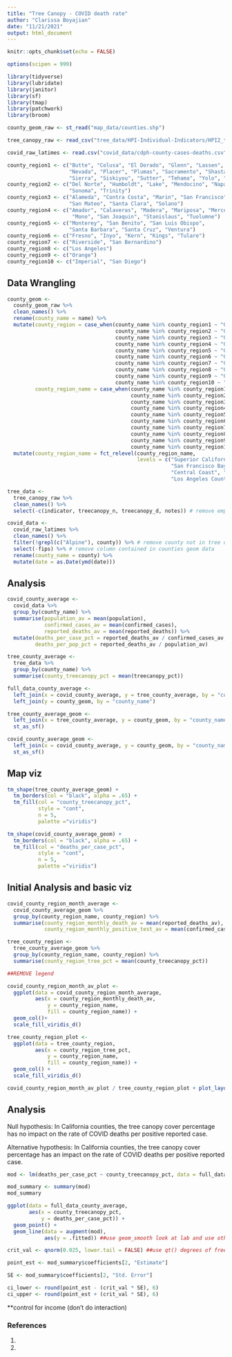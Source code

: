 ```yaml
---
title: "Tree Canopy - COVID death rate"
author: "Clarissa Boyajian"
date: "11/21/2021"
output: html_document
---
```


```r
knitr::opts_chunk$set(echo = FALSE)

options(scipen = 999)

library(tidyverse)
library(lubridate)
library(janitor)
library(sf)
library(tmap)
library(patchwork)
library(broom)
```

```r
county_geom_raw <- st_read("map_data/counties.shp") 

tree_canopy_raw <- read_csv("tree_data/HPI-Individual-Indicators/HPI2_treecanopy.csv")

covid_raw_latimes <- read.csv("covid_data/cdph-county-cases-deaths.csv") # 2020-02-01 to 2021-11-22
```

```r
county_region1 <- c("Butte", "Colusa", "El Dorado", "Glenn", "Lassen", "Modoc", 
                    "Nevada", "Placer", "Plumas", "Sacramento", "Shasta", 
                    "Sierra", "Siskiyou", "Sutter", "Tehama", "Yolo", "Yuba")
county_region2 <- c("Del Norte", "Humboldt", "Lake", "Mendocino", "Napa", 
                    "Sonoma", "Trinity")
county_region3 <- c("Alameda", "Contra Costa", "Marin", "San Francisco", 
                    "San Mateo", "Santa Clara", "Solano") 
county_region4 <- c("Amador", "Calaveras", "Madera", "Mariposa", "Merced", 
                     "Mono", "San Joaquin", "Stanislaus", "Tuolumne")
county_region5 <- c("Monterey", "San Benito", "San Luis Obispo", 
                    "Santa Barbara", "Santa Cruz", "Ventura")
county_region6 <- c("Fresno", "Inyo", "Kern", "Kings", "Tulare")
county_region7 <- c("Riverside", "San Bernardino")
county_region8 <- c("Los Angeles")
county_region9 <- c("Orange")
county_region10 <- c("Imperial", "San Diego")
```

## Data Wrangling

```r
county_geom <- 
  county_geom_raw %>% 
  clean_names() %>% 
  rename(county_name = name) %>% 
  mutate(county_region = case_when(county_name %in% county_region1 ~ "01",
                                   county_name %in% county_region2 ~ "02",
                                   county_name %in% county_region3 ~ "03",
                                   county_name %in% county_region4 ~ "04",
                                   county_name %in% county_region5 ~ "05",
                                   county_name %in% county_region6 ~ "06",
                                   county_name %in% county_region7 ~ "07",
                                   county_name %in% county_region8 ~ "08",
                                   county_name %in% county_region9 ~ "09",
                                   county_name %in% county_region10 ~ "10"),
         county_region_name = case_when(county_name %in% county_region1 ~ "Superior California",
                                        county_name %in% county_region2 ~ "North Coast",
                                        county_name %in% county_region3 ~ "San Francisco Bay Area",
                                        county_name %in% county_region4 ~ "Northern San Joaquin Valley",
                                        county_name %in% county_region5 ~ "Central Coast",
                                        county_name %in% county_region6 ~ "Southern San Joaquin Valley",
                                        county_name %in% county_region7 ~ "Inland Empire",
                                        county_name %in% county_region8 ~ "Los Angeles County",
                                        county_name %in% county_region9 ~ "Orange County",
                                        county_name %in% county_region10 ~ "San Diego - Imperial")) %>% 
  mutate(county_region_name = fct_relevel(county_region_name, 
                                          levels = c("Superior California", "North Coast", 
                                                     "San Francisco Bay Area", "Northern San Joaquin Valley", 
                                                     "Central Coast", "Southern San Joaquin Valley", "Inland Empire", 
                                                     "Los Angeles County", "Orange County", "San Diego - Imperial")))
```

```r
tree_data <- 
  tree_canopy_raw %>% 
  clean_names() %>% 
  select(-c(indicator, treecanopy_n, treecanopy_d, notes)) # remove empty columns
```

```r
covid_data <- 
  covid_raw_latimes %>% 
  clean_names() %>% 
  filter(!grepl(c("Alpine"), county)) %>% # remove county not in tree data and non-counties
  select(-fips) %>% # remove column contained in counties geom data
  rename(county_name = county) %>% 
  mutate(date = as.Date(ymd(date)))
```


## Analysis

```r
covid_county_average <- 
  covid_data %>% 
  group_by(county_name) %>% 
  summarise(population_av = mean(population),
            confirmed_cases_av = mean(confirmed_cases),
            reported_deaths_av = mean(reported_deaths)) %>% 
  mutate(deaths_per_case_pct = reported_deaths_av / confirmed_cases_av,
         deaths_per_pop_pct = reported_deaths_av / population_av)
```

```r
tree_county_average <- 
  tree_data %>% 
  group_by(county_name) %>% 
  summarise(county_treecanopy_pct = mean(treecanopy_pct))
```

```r
full_data_county_average <- 
  left_join(x = covid_county_average, y = tree_county_average, by = "county_name") %>% 
  left_join(y = county_geom, by = "county_name")

tree_county_average_geom <- 
  left_join(x = tree_county_average, y = county_geom, by = "county_name") %>% 
  st_as_sf()

covid_county_average_geom <- 
  left_join(x = covid_county_average, y = county_geom, by = "county_name") %>% 
  st_as_sf()
```


## Map viz

```r
tm_shape(tree_county_average_geom) +
  tm_borders(col = "black", alpha = .65) +
  tm_fill(col = "county_treecanopy_pct",
          style = "cont", 
          n = 5,
          palette ="viridis")

tm_shape(covid_county_average_geom) +
  tm_borders(col = "black", alpha = .65) +
  tm_fill(col = "deaths_per_case_pct",
          style = "cont", 
          n = 5,
          palette ="viridis")
```


## Initial Analysis and basic viz

```r
covid_county_region_month_average <- 
  covid_county_average_geom %>% 
  group_by(county_region_name, county_region) %>% 
  summarise(county_region_monthly_death_av = mean(reported_deaths_av),
            county_region_monthly_positive_test_av = mean(confirmed_cases_av))
```

```r
tree_county_region <- 
  tree_county_average_geom %>% 
  group_by(county_region_name, county_region) %>% 
  summarise(county_region_tree_pct = mean(county_treecanopy_pct))
```

```r
##REMOVE legend

covid_county_region_month_av_plot <- 
  ggplot(data = covid_county_region_month_average, 
         aes(x = county_region_monthly_death_av, 
             y = county_region_name, 
             fill = county_region_name)) +
  geom_col()+
  scale_fill_viridis_d()

tree_county_region_plot <- 
  ggplot(data = tree_county_region,
         aes(x = county_region_tree_pct,
             y = county_region_name,
             fill = county_region_name)) +
  geom_col() +
  scale_fill_viridis_d()

covid_county_region_month_av_plot / tree_county_region_plot + plot_layout(guides = "collect")
```


## Analysis

Null hypothesis: In California counties, the tree canopy cover percentage has no impact on the rate of COVID deaths per positive reported case.

Alternative hypothesis: In California counties, the tree canopy cover percentage has an impact on the rate of COVID deaths per positive reported case.

```r
mod <- lm(deaths_per_case_pct ~ county_treecanopy_pct, data = full_data_county_average)

mod_summary <- summary(mod)
mod_summary
```

```r
ggplot(data = full_data_county_average, 
       aes(x = county_treecanopy_pct, 
           y = deaths_per_case_pct)) +
  geom_point() +
  geom_line(data = augment(mod),
            aes(y = .fitted)) ##use geom_smooth look at lab and use other way
```


```r
crit_val <- qnorm(0.025, lower.tail = FALSE) ##use qt() degrees of freedom = 55

point_est <- mod_summary$coefficients[2, "Estimate"]

SE <- mod_summary$coefficients[2, "Std. Error"]

ci_lower <- round(point_est - (crit_val * SE), 6)
ci_upper <- round(point_est + (crit_val * SE), 6)
```



**control for income (don't do interaction)





### References
1. 
2. 

